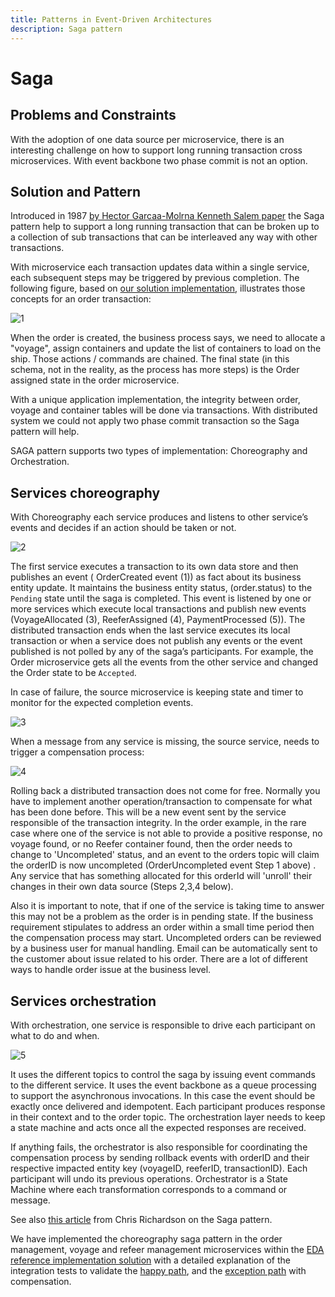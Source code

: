 ```yaml
---
title: Patterns in Event-Driven Architectures
description: Saga pattern
---
```


# Saga

## Problems and Constraints

With the adoption of one data source per microservice, there is an interesting challenge on how to support long running transaction cross microservices. With event backbone two phase commit is not an option.

## Solution and Pattern

Introduced in 1987 [by Hector Garcaa-Molrna Kenneth Salem paper](https://www.cs.cornell.edu/andru/cs711/2002fa/reading/sagas.pdf) the Saga pattern help to support a long running transaction that can be broken up to a collection of sub transactions that can be interleaved any way with other transactions.

With microservice each transaction updates data within a single service, each subsequent steps may be triggered by previous completion. The following figure, based on [our solution implementation](https://ibm-cloud-architecture.github.io/refarch-kc), illustrates those concepts for an order transaction:

![1](./images/saga-ctx.png)

When the order is created, the business process says, we need to allocate a "voyage", assign containers and update the list of containers to load on the ship. Those actions / commands are chained. The final state (in this schema, not in the reality, as the process has more steps) is the Order assigned state in the order microservice.

With a unique application implementation, the integrity between order, voyage and container tables will be done via transactions. With distributed system we could not apply two phase commit transaction so the Saga pattern will help.

SAGA pattern supports two types of implementation: Choreography and Orchestration.

## Services choreography

With Choreography each service produces and listens to other service’s events and decides if an action should be taken or not.

![2](./images/saga-choreo.png)

The first service executes a transaction to its own data store and then publishes an event ( OrderCreated event (1)) as fact about its business entity update. It maintains the business entity status, (order.status) to the `Pending` state until the saga is completed. This event is listened by one or more services which execute local transactions and publish new events (VoyageAllocated (3), ReeferAssigned (4), PaymentProcessed (5)).
The distributed transaction ends when the last service executes its local transaction or when a service does not publish any events or the event published is not polled by any of the saga’s participants. For example, the Order microservice gets all the events from the other service and changed the Order state to be `Accepted`.

In case of failure, the source microservice is keeping state and timer to monitor for the expected completion events.

![3](./images/saga-choreo-fail.png)

When a message from any service is missing, the source service, needs to trigger a compensation process:

![4](./images/saga-compensation.png)

Rolling back a distributed transaction does not come for free. Normally you have to implement another operation/transaction to compensate for what has been done before. This will be a new event sent by the service responsible of the transaction integrity. In the order example, in the rare case where one of the service is not able to provide a positive response, no voyage found, or no Reefer container found, then the order needs to change to 'Uncompleted' status, and an event to the orders topic will claim the orderID is now uncompleted (OrderUncompleted event Step 1 above) . Any service that has something allocated for this orderId will 'unroll' their changes in their own data source  (Steps 2,3,4 below).

Also it is important to note, that if one of the service is taking time to answer this may not be a problem as the order is in pending state. If the business requirement stipulates to address an order within a small time period then the compensation process may start. Uncompleted orders can be reviewed by a business user for manual handling. Email can be automatically sent to the customer about issue related to his order. There are a lot of different ways to handle order issue at the business level.

## Services orchestration

With orchestration, one service is responsible to drive each participant on what to do and when.

![5](./images/saga-ochestration.png)

It uses the different topics to control the saga by issuing event commands to the different service. It uses the event backbone as a queue processing to support the asynchronous invocations. In this case the event should be exactly once delivered and idempotent. Each participant produces response in their context and to the order topic. The orchestration layer needs to keep a state machine and acts once all the expected responses are received.

If anything fails, the orchestrator is also responsible for coordinating the compensation process by sending rollback events with orderID and their respective impacted entity key (voyageID, reeferID, transactionID). Each  participant will undo its previous operations.
Orchestrator is a State Machine where each transformation corresponds to a command or message.

See also [this article](https://microservices.io/patterns/data/saga.html) from Chris Richardson on the Saga pattern.

We have implemented the choreography saga pattern in the order management, voyage and refeer management microservices within the [EDA reference implementation solution](https://ibm-cloud-architecture.github.io/refarch-kc/deployments/reposlist/) with a detailed explanation of the integration tests to validate the [happy path](https://ibm-cloud-architecture.github.io/refarch-kc/itg-tests/happy-path/happy_path/), and the [exception path](https://ibm-cloud-architecture.github.io/refarch-kc/itg-tests/saga/saga/) with compensation.
